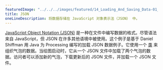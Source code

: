 ```yaml
---
featuredImage: "../../../images/featured/14_Loading_And_Saving_Data-01_JSON-thumbnail.png"
title: JSON
oneLineDescription: 将数据存储在 JavaScript 对象表示法（JSON） 中。
---
```


<a href="https://developer.mozilla.org/en-US/docs/Learn/JavaScript/Objects/JSON" target="_blank">JavaScript Object Notation (JSON)</a> 
是一种在文件中编写数据的格式。尽管语法来自 JavaScript，但 JSON 在许多其他语境中被使用。这个例子是基于 Daniel Shiffman 用 Java 为 Processing 编写的加载 JSON 数据例子。它使用一个 
<a href="/reference/#/p5/class/" target="_blank">类</a> 
来组织气泡的数据。当绘图启动时，它从一个 JSON 文件中加载了两个气泡的数据。访问者可以添加新的气泡，下载更新后的 JSON 文件，并加载一个 JSON 文件。
